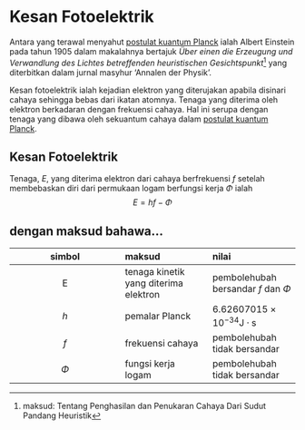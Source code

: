 # Kesan Fotoelektrik

Antara yang terawal menyahut [postulat kuantum Planck](../sinaran-jasad-hitam/Planck.qmd#postulat-planck-tentang-sekuantum-cahaya) ialah Albert Einstein pada tahun 1905 dalam makalahnya bertajuk _Über einen die Erzeugung und Verwandlung des Lichtes betreffenden heuristischen Gesichtspunkt_^[maksud: Tentang Penghasilan dan Penukaran Cahaya Dari Sudut Pandang Heuristik] yang diterbitkan dalam jurnal masyhur 'Annalen der Physik'.

Kesan fotoelektrik ialah kejadian elektron yang diterujakan apabila disinari cahaya sehingga bebas dari ikatan atomnya.
Tenaga yang diterima oleh elektron berkadaran dengan frekuensi cahaya.
Hal ini serupa dengan tenaga yang dibawa oleh sekuantum cahaya dalam [postulat kuantum Planck](../sinaran-jasad-hitam/Planck.qmd#postulat-planck-tentang-sekuantum-cahaya).

:::::{.callout-note appearance="simple" icon=false}
##
::::{#thm-fotoelektrik}
## Kesan Fotoelektrik

Tenaga, $E$, yang diterima elektron dari cahaya berfrekuensi $f$ setelah membebaskan diri dari permukaan logam berfungsi kerja $\Phi$ ialah
$$
    E = hf - \Phi
$$

:::{.callout-tip collapse=true} 
## dengan maksud bahawa...

| simbol | maksud | nilai |
| :---: | :--- | :--- |
| E | tenaga kinetik yang diterima elektron | pembolehubah bersandar $f$ dan $\Phi$ |
| $h$ | pemalar Planck | $6.62607015\times 10^{-34}\text{J}\cdot\text{s}$ |
| $f$ | frekuensi cahaya | pembolehubah tidak bersandar |
| $\Phi$ | fungsi kerja logam | pembolehubah tidak bersandar |

:::

::::
:::::

<!-- ## Sejarah Kesan Fotoelektrik

Kesan ini mula diperhatikan oleh Phillip Lenard pada tahun 1902 dalam makalahnya, [_Über die lichtelektrische Wirkung_](https://onlinelibrary.wiley.com/doi/10.1002/andp.19023130510)^[maksud: Tentang Kesan Fotoelektrik].

### Kehairanan Tenaga Cahaya

### Peranan Postulat Planck -->